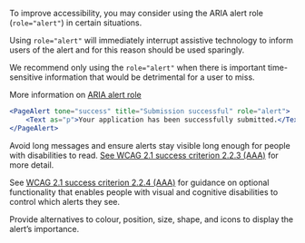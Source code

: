 To improve accessibility, you may consider using the ARIA alert role (`role="alert"`) in certain situations.

Using `role="alert"` will immediately interrupt assistive technology to inform users of the alert and for this reason should be used sparingly.

We recommend only using the `role="alert"` when there is important time-sensitive information that would be detrimental for a user to miss.

More information on [ARIA alert role](https://developer.mozilla.org/en-US/docs/Web/Accessibility/ARIA/Roles/Alert_Role)

```jsx live
<PageAlert tone="success" title="Submission successful" role="alert">
	<Text as="p">Your application has been successfully submitted.</Text>
</PageAlert>
```

Avoid long messages and ensure alerts stay visible long enough for people with disabilities to read. [See WCAG 2.1 success criterion 2.2.3 (AAA)](https://www.w3.org/WAI/WCAG21/Understanding/no-timing.html) for more detail.

See [WCAG 2.1 success criterion 2.2.4 (AAA)](https://www.w3.org/WAI/WCAG21/Understanding/interruptions.html) for guidance on optional functionality that enables people with visual and cognitive disabilities to control which alerts they see.

Provide alternatives to colour, position, size, shape, and icons to display the alert’s importance.
